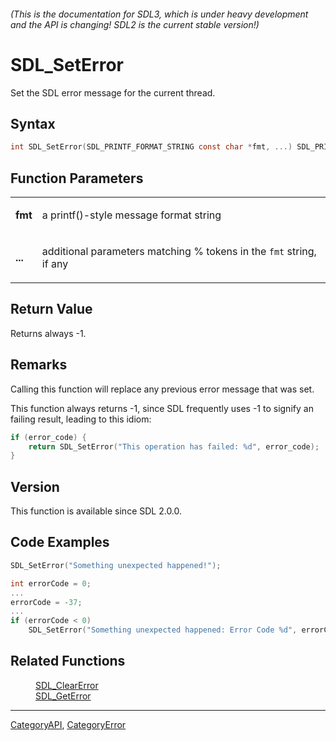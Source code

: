 ====== (This is the documentation for SDL3, which is under heavy development and the API is changing! SDL2 is the current stable version!) ======
= SDL_SetError =

Set the SDL error message for the current thread.

== Syntax ==

<syntaxhighlight lang='c'>
int SDL_SetError(SDL_PRINTF_FORMAT_STRING const char *fmt, ...) SDL_PRINTF_VARARG_FUNC(1);
</syntaxhighlight>

== Function Parameters ==

{|
|'''fmt'''
|a printf()-style message format string
|-
|'''...'''
|additional parameters matching % tokens in the <code>fmt</code> string, if any
|}

== Return Value ==

Returns always -1.

== Remarks ==

Calling this function will replace any previous error message that was set.

This function always returns -1, since SDL frequently uses -1 to signify an
failing result, leading to this idiom:

<syntaxhighlight lang='c'>
if (error_code) {
    return SDL_SetError("This operation has failed: %d", error_code);
}
</syntaxhighlight>

== Version ==

This function is available since SDL 2.0.0.

== Code Examples ==

<syntaxhighlight lang='c++'>
SDL_SetError("Something unexpected happened!");
</syntaxhighlight>
<syntaxhighlight lang='c++'>
int errorCode = 0;
...
errorCode = -37;
...
if (errorCode < 0)
    SDL_SetError("Something unexpected happened: Error Code %d", errorCode);
</syntaxhighlight>

== Related Functions ==

:[[SDL_ClearError]]
:[[SDL_GetError]]

----
[[CategoryAPI]], [[CategoryError]]


